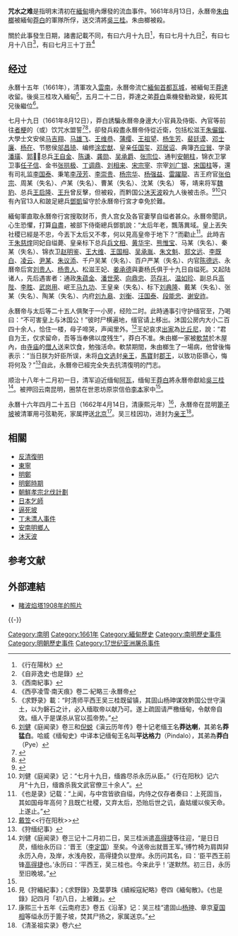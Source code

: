 '''咒水之难'''是指明末清初在[[緬甸|緬甸]]境內爆發的流血事件。1661年8月13日，永曆帝[[朱由榔|朱由榔]]被緬甸[[莽白|莽白]]的軍隊所俘，送交清將[[吳三桂|吳三桂]]。朱由榔被殺。

關於此事發生日期，諸書記載不同，有曰六月十九日<ref>《行在陽秋》</ref>，有曰七月十九日<ref>《自非逸史·也是錄》</ref>，有曰七月十八日<ref>《西南紀事》</ref>，有曰七月三十丁丑<ref>《西亭凌雪·南天痕》卷二·紀略三·永曆帝</ref>

==经过==
永曆十五年（1661年），清軍攻入[[雲南|雲南]]，永曆帝流亡[[緬甸|緬甸]][[首都|首都]][[曼德勒|瓦城]]，被緬甸王[[宾德勒|莽達]]收留。後吳三桂攻入緬甸<ref>《求野录》載：“时清师平西王吴三桂既留镇，其固山杨珅谋效黔国公世守滇土，以为磐石之计，必入缅取帝以献乃可。遂上疏固请严檄缅甸，令献帝自效。缅人于是谋杀从官以孤帝势。” </ref>，五月二十二日，莽達之弟[[比耶王|莽白]]乘機發動政變，殺死其兄後繼位<ref>[[刘健|刘健]]《庭闻录》卷三和[[倪蜕|倪蜕]]《滇云历年传》卷十记老缅王名'''莽达喇'''，其弟名'''莽猛白'''。哈威《缅甸史》中译本记缅甸王名叫'''平达格力'''（Pindalo），其弟為'''莽白'''（Pye）</ref>。

七月十九日（1661年8月12日），莽白誘騙永曆帝身邊大小官員及侍衛、內官等前往[[實皆|者梗]]的{{le|睹波焰塔|Htupayon Pagoda}}（{{lang-en|Tupayon Pagoda}}或{{lang|en|Htupayon Pagoda}}）饮咒水盟誓<ref>{{cite book
| author = G. E. Harvey
| title = ''History of Burma: From the Earliest Times to 10 March 1824 The Beginning of the English Conquest''
| url = https://books.google.com/books?id=rqqbDwAAQBAJ&pg=PT142
| date = 2019-06-04
| publisher = Taylor & Francis
| isbn = 978-0-429-64805-2
| pages = 142
| access-date = 2020-12-26
| archive-date = 2021-01-02
| archive-url = https://web.archive.org/web/20210102164637/https://books.google.com/books?id=rqqbDwAAQBAJ&pg=PT142
| dead-url = no
}}</ref><ref>{{cite book
| last = Collis
| first = Maurice
| title = ''The Great Within'' 
| url = https://archive.org/details/in.ernet.dli.2015.70024
| chapter = ''Part One: The Ruin of the Great Ming Chapter X. Wu Again''
| chapter-url = https://archive.org/details/in.ernet.dli.2015.70024/page/n81/mode/2up
| year = 1941
| location = London
| publisher = Faber & Faber Ltd.
| via = archive.org
| page = 77
| language = en
}}</ref>，卻發兵殺盡永曆帝侍從近衛，包括松滋王[[朱儼鎦|朱儼鎦]]、大學士文安侯[[马吉翔|马吉翔]]、[[马雄飞|马雄飞]]、[[王维恭|王维恭]]、[[蒲缨|蒲缨]]、[[王祖望|王祖望]]、[[杨生芳|杨生芳]]、[[裴廷谟|裴廷谟]]、[[邓士廉|邓士廉]]、[[杨在|杨在]]、节愍侯[[邬昌琦|邬昌琦]]、编修[[涂宏猷|涂宏猷]]、皇亲[[任国玺|任国玺]]、[[邓居诏|邓居诏]]、典簿[[齐应巽|齐应巽]]、学录[[潘璜|潘璜]]、[[郭|郭]]，总兵[[王自金|王自金]]、[[陈谦_(明朝)|陈谦]]、[[龚勋|龚勋]]、[[吴承爵|吴承爵]]、[[张宗位|张宗位]]、通判[[安朝柱|安朝柱]]，锦衣卫掌卫事[[任子信|任子信]]、金书[[张拱极|张拱极]]、[[丁调鼎|丁调鼎]]、[[刘相来|刘相来]]、[[宋宗宰|宋宗宰]]、宗宰[[刘广银|刘广银]]、[[宋国柱|宋国柱]]等，還有司礼监[[李國泰_(明朝)|李国泰]]、秉笔[[李茂芳_(大興)|李茂芳]]、[[李崇贵|李崇贵]]、[[杨宗华|杨宗华]]、[[杨强益|杨强益]]、[[雷躍龍|雷躍龍]]、吉王府官[[张伯宗|张伯宗]]、周某（失名）、卢某（失名）、曹某（失名）、沈某（失名） 等，靖来将军[[魏豹_(明朝)|魏豹]]、总兵[[王启隆|王启隆]]、[[王升|王升]]曾反擊，但被殺，而黔国公[[沐天波|沐天波]]殺九人後被击杀。<ref>{{cite book
| author = 顧誠
| author-link = 顧誠
| title = 《南明史》
| url = http://www.guoxue123.com/new/0001/nms/index.htm
| chapter = 第三十章　永曆朝廷的覆亡·第六節　清廷向緬甸施加壓力和「咒水之難」
| chapter-url = http://www.guoxue123.com/new/0001/nms/139.htm
| access-date = 2020-12-26
| archive-date = 2021-01-02
| archive-url = https://web.archive.org/web/20210102164718/http://www.guoxue123.com/new/0001/nms/index.htm
| dead-url = no
}}</ref><ref>刘健《庭闻录》记：“七月十九日，缅酋尽杀永历从臣。”《行在阳秋》记六月“十九日，缅酋杀我文武官僚三十余人”。</ref>只有內官13人和跛足總兵[[鄧凱_(明朝)|鄧凱]]留守於永曆帝行宮才幸免於難。

緬甸軍直取永曆帝行宮搜取财币，贵人宫女及各官妻孥自缢者甚众。永曆帝聞訊，心生恐懼，打算[[自殺|自盡]]，被部下侍衛總兵鄧凱說：“太后年老，飄落異域。皇上丟失社稷已經是不忠，今丟下太后又不孝，何以見高皇帝于地下？”而勸止<ref>《也是录》记载：“上闻，与中宫皆欲自缢，内侍之仅存者奏曰：上死固当，其如国母年高何？且既亡社稷，又弃太后，恐贻后世之讥，盍姑缓以俟天命。上遂止。”</ref>。此時吉王[[朱慈煃|朱慈煃]]同妃自缢薨、皇亲标下总兵[[兵文相|兵文相]]、[[黄华宇|黄华宇]]、[[熊惟宝|熊惟宝]]、马某（失名）、秦某（失名）、锦衣卫[[赵明鉴|赵明鉴]]、[[王大维|王大维]]、[[王国相|王国相]]、[[吴承胤|吴承胤]]、[[朱文魁|朱文魁]]、[[郑文远|郑文远]]、[[李既白|李既白]]、[[凌云|凌云]]、[[尹某|尹某]]、[[朱议添|朱议添]]、千户吴某（失名）、百户严某（失名）、内官[[陈德远|陈德远]]、永曆帝后宮[[刘贵人_(永曆)|刘贵人]]、[[杨贵人_(永曆)|杨贵人]]、松滋王妃、[[姜承德|姜承德]]與妻杨氏俱于十九日自缢死。又起陆诸人，先后遇害者：通政[[朱蕴金|朱蕴金]]、[[潘世荣|潘世荣]]、[[向鼎忠|向鼎忠]]、[[范存礼|范存礼]]、[[温如珍|温如珍]]、副总兵[[高陛|高陛]]、[[李胜_(明朝)|李胜]]、[[武岗用|武岗用]]、岷王[[马九功|马九功]]、王皇亲（失名）、标下[[刘典隆|刘典隆]]、戴某（失名）、张某（失名）、陶某（失名）、内府[[刘九皋_(明朝)|刘九皋]]、[[刘衡_(明朝)|刘衡]]、[[汪国泰|汪国泰]]、[[段能忠|段能忠]]、[[谢安祚|谢安祚]]。

永曆帝与太后等二十五人俱聚于一小房，经险二时。此時通事引守护缅官至，乃喝曰：“不可害皇上与沐国公！”彼时尸横遍地，缅官请上移出。沐国公房内大小二百四十余人，恰住一楼，母子啼哭，声闻里外。<ref>[[戴笠|戴笠]]<<行在阳秋>></ref>王妃哀求[[出家|出家]]為[[比丘尼|比丘尼]]，說：“君自为王，仅求留命，吾等当奉佛以度残生”，莽白不准。朱由榔一家被[[軟禁|軟禁]]於木屋內，由[[寺庙|寺庙]]的[[僧人|僧人]]送来饮食，勉強活命。軟禁期間，朱由榔生了一場病，他曾後悔表示：“当日朕为奸臣所误，未将[[白文選|白文选]]封[[亲王|亲王]]，[[马宝_(吴周)|馬寶]]封[[郡王|郡王]]，以致功臣隳心，悔将何及？”<ref name="#1">《狩缅纪事》</ref>自此，永曆帝已經完全失去抗清復明的鬥志。

顺治十八年十二月初一日，清军迫近缅甸[[阿瓦|阿瓦]]，缅甸王[[莽白|莽白]]將永曆帝獻給[[吳三桂|吳三桂]]<ref>刘健《庭闻录》卷三记十二月初二日，吴三桂派遣[[高得捷|高得捷]]等往迎，“是日日昃，缅绐永历曰：‘晋王（[[李定国|李定国]]）至矣。今送帝出就晋王军。’缚竹椅为肩舆舁永历入舟，及岸，水浅舟胶，高得捷负以登岸。永历问其名，曰：‘臣平西王前锋[[高得捷|高得捷]]也。’永历曰：‘平西王，吴三桂也。今来此乎！’遂默然。初三日，永历至旧晚坡。”</ref>。被押回云南昆明，圈禁在世恩坊原崇信伯[[李本|李本]]家中<ref name="#1"/>。

永曆十六年四月二十五日（1662年4月14日，清康熙元年）<ref>見《狩緬紀事》；《求野錄》及葉夢珠《續綏寇紀略》卷四《緬甸散》。《也是錄》記四月「初八日，上被難」。</ref>，永曆帝在昆明[[逼死坡|篦子坡]]被清軍用弓弦勒死，家属押送[[北京|北京]]<ref>康熙三十五年《云南府志》卷五《沿革》记：吴三桂“遣固山[[杨珅|杨珅]]、章京[[夏国相|夏国相]]等缢永历于篦子坡，焚其尸扬之，家属送京。” </ref>。吴三桂因功，进封为[[王爵|亲王]]<ref>《清圣祖实录》卷六</ref>。

==相關==
* [[反清復明|反清復明]]
* [[東寧_(台灣古名)|東寧]]
* [[明鄭|明鄭]]
* [[明鄭時期|明鄭時期]]
* [[朝鮮孝宗北伐計劃|朝鮮孝宗北伐計劃]]
* [[日本乞師|日本乞師]]
* [[逼死坡|逼死坡]]
* [[丁未漂人事件|丁未漂人事件]]
* [[明鄉人|安南明鄉人]]
* [[沐天波|沐天波]]

==参考文献==
{{Reflist|2}}

==外部連結==
* [http://www.bl.uk/onlinegallery/onlineex/apac/photocoll/t/largeimage63176.html 睹波焰塔1908年的照片]{{Wayback|url=http://www.bl.uk/onlinegallery/onlineex/apac/photocoll/t/largeimage63176.html |date=20210102164657 }}

{{-}}
{{明朝历史事件}}
{{東寧王朝}}
{{清朝历史事件}}

[[Category:南明|Category:南明]]
[[Category:1661年|Category:1661年]]
[[Category:緬甸歷史|Category:緬甸歷史]]
[[Category:南明歷史事件|Category:南明歷史事件]]
[[Category:明朝歷史事件|Category:明朝歷史事件]]
[[Category:17世纪亚洲屠杀事件|Category:17世纪亚洲屠杀事件]]